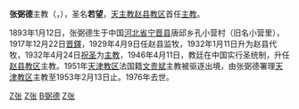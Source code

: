 {{Infobox Christian leader
|type = Bishop
| honorific-prefix = 主教
|name=張弼德<br />Bishop John Zhang Bi-de
|title = [[天主教趙縣教區|天主教趙縣教區]][[主教|主教]]
|image         =
|image_size    =
|birth_date={{Birth date|1893|01|12}}
|birth_place={{QING}}[[河北省|河北省]][[寧晉縣|寧晉縣]]
|death_date=1976年
|death_place={{CHN}}[[天津市|天津市]]
|education=
|occupation=[[天主教|天主教]][[主教|主教]]
|religion=[[羅馬天主教會|羅馬天主教會]]
| ordination = 1917年12月22日
| consecration = 1932年4月24日
| consecrated_by = 
| previous_post = [[天主教趙縣教區|天主教趙縣教區]][[主教|主教]]<br>[[天主教趙縣教區|天主教趙縣宗座代牧區]]宗座代牧<br>[[天主教趙縣教區|天主教趙縣宗座監牧區]][[宗座監牧|宗座監牧]]
}}

'''张弼德'''主教（{{lang-en|Bishop '''John Zhang Bi-de'''}}，{{bd|1893年|1月12日|1976年|}}），圣名'''若望'''，[[天主教赵县教区|天主教赵县教区]]首任[[主教|主教]]。

1893年1月12日，张弼德生于中国[[河北省|河北省]][[宁晋县|宁晋县]]唐邱乡孔小营村（旧名小营里），1917年12月22日[[晋鐸|晋鐸]]，1929年4月9日任赵县监牧，1932年1月11日升为赵县代牧，1932年4月24日[[祝圣|祝圣]]为[[主教|主教]]，1946年4月11日，教廷在中国实行圣统制，升任[[赵县教区|赵县教区]]主教。1951年[[天津教区|天津教区]]法国籍[[文贵斌|文贵斌]]主教被驱逐出境，由张弼德署理[[天津教区|天津教区]]主教至1953年2月13日止。1976年去世。

[[Category:中華民國大陸時期天主教主教|Z张]]
[[Category:宁晋县人|Z张]]
[[Category:张姓|B弼德]]
[[Category:中华人民共和国天主教主教|Z张]]